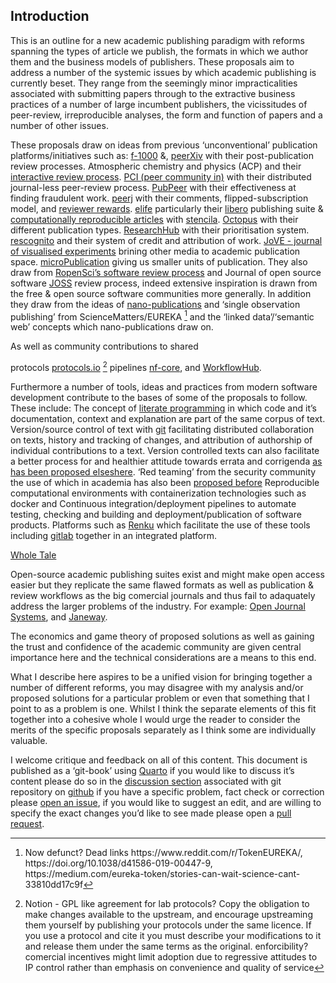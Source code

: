 ## Introduction

This is an outline for a new academic publishing paradigm with reforms spanning the types of article we publish, the formats in which we author them and the business models of publishers.
These proposals aim to address a number of the systemic issues by which academic publishing is currently beset.
They range from the seemingly minor impracticalities associated with submitting papers through to the extractive business practices of a number of large incumbent publishers, the vicissitudes of peer-review, irreproducible analyses, the form and function of papers and a number of other issues.

These proposals draw on ideas from previous 'unconventional' publication platforms/initiatives such as: 
[f-1000](https://f1000.com/index.html) &, [peerXiv](https://peerxiv.web.app/about) with their post-publication review processes.
Atmospheric chemistry and physics (ACP) and their [interactive review process](https://www.atmospheric-chemistry-and-physics.net/peer_review/interactive_review_process.html).
[PCI (peer community in)](https://peercommunityin.org/) with their distributed journal-less peer-review process.
[PubPeer](https://pubpeer.com/static/about) with their effectiveness at finding fraudulent work.
[peerj](https://peerj.com) with their comments, flipped-subscription model, and [reviewer rewards](https://peerj.com/contributions/about/).
[elife](https://elifesciences.org) particularly their [libero](https://libero.pub) publishing suite & [computationally reproducible articles](https://elifesciences.org/labs/ad58f08d/introducing-elife-s-first-computationally-reproducible-article) with [stencila](stenci.la).
[Octopus](https://www.octopus.ac/) with their different publication types. 
[ResearchHub](https://www.researchhub.com/about) with their prioritisation system.
[rescognito](https://rescognito.com/about.php) and their system of credit and attribution of work.
[JoVE - journal of visualised experiments](https://www.jove.com/) brining other media to academic publication space.
[microPublication](https://www.micropublication.org/) giving us smaller units of publication.
They also draw from [RopenSci's software review process](https://ropensci.org/software-review/) and Journal of open source software [JOSS](https://joss.theoj.org) review process, indeed extensive inspiration is drawn from the free & open source software communities more generally.
In addition they draw from the ideas of [nano-publications](http://nanopub.org/wordpress/) and 'single observation publishing' from ScienceMatters/EUREKA ^[Now defunct? Dead links https://www.reddit.com/r/TokenEUREKA/, https://doi.org/10.1038/d41586-019-00447-9, https://medium.com/eureka-token/stories-can-wait-science-cant-33810dd17c9f] and the 'linked data'/'semantic web' concepts which nano-publications draw on.

As well as community contributions to shared

protocols [protocols.io](https://www.protocols.io/) ^[Notion - GPL like agreement for lab protocols? Copy the obligation to make changes available to the upstream, and encourage upstreaming them yourself by publishing your protocols under the same licence. If you use a protocol and cite it you must describe your modifications to it and release them under the same terms as the original. enforcibility? comercial incentives might limit adoption due to regressive attitudes to IP control rather than emphasis on convenience and quality of service]
pipelines [nf-core](https://nf-co.re), and [WorkflowHub](https://workflowhub.eu/).

Furthermore a number of tools, ideas and practices from modern software development contribute to the bases of some of the proposals to follow.
These include: The concept of [literate programming](https://en.wikipedia.org/wiki/Literate_programming) in which code and it's documentation, context and explanation are part of the same corpus of text.
Version/source control of text with [git](https://en.wikipedia.org/wiki/Git) facilitating distributed collaboration on texts, history and tracking of changes, and attribution of authorship of individual contributions to a text.
Version controlled texts can also facilitate a better process for and healthier attitude towards errata and corrigenda [as has been proposed elseshere](https://doi.org/10.1098/rsbl.2022.0463).
'Red teaming' from the security community the use of which in academia has also been [proposed before](https://daniellakens.blogspot.com/2020/05/red-team-challenge.html)
Reproducible computational environments with containerization technologies such as docker and Continuous integration/deployment pipelines to automate testing, checking and building and deployment/publication of software products.
Platforms such as [Renku](https://renkulab.io) which facilitate the use of these tools including [gitlab](https://about.gitlab.com/) together in an integrated platform.

[Whole Tale](https://wholetale.org/)

Open-source academic publishing suites exist and might make open access easier but they replicate the same flawed formats as well as publication & review workflows as the big comercial journals and thus fail to adaquately address the larger problems of the industry. For example:
[Open Journal Systems](https://pkp.sfu.ca/software/ojs/), and [Janeway](https://janeway.systems/).

The economics and game theory of proposed solutions as well as gaining the trust and confidence of the academic community are given central importance here and the technical considerations are a means to this end.

What I describe here aspires to be a unified vision for bringing together a number of different reforms, you may disagree with my analysis and/or proposed solutions for a particular problem or even that something that I point to as a problem is one.
Whilst I think the separate elements of this fit together into a cohesive whole I would urge the reader to consider the merits of the specific proposals separately as I think some are individually valuable. 

I welcome critique and feedback on all of this content.
This document is published as a 'git-book' using [Quarto](https://quarto.org) if you would like to discuss it's content please do so in the [discussion section](https://github.com/RichardJActon/literate-science/discussions) associated with git repository on [github](https://github.com/RichardJActon/literate-science) if you have a specific problem, fact check or correction please [open an issue](https://github.com/RichardJActon/literate-science/issues), if you would like to suggest an edit, and are willing to specify the exact changes you'd like to see made please open a [pull request](https://github.com/RichardJActon/literate-science/pulls).

